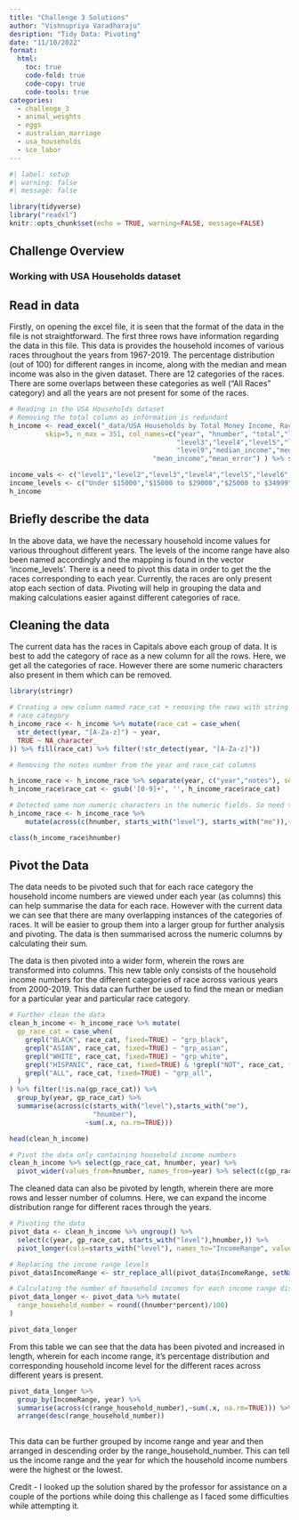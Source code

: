 ```yaml
---
title: "Challenge 3 Solutions"
author: "Vishnupriya Varadharaju"
desription: "Tidy Data: Pivoting"
date: "11/10/2022"
format:
  html:
    toc: true
    code-fold: true
    code-copy: true
    code-tools: true
categories:
  - challenge_3
  - animal_weights
  - eggs
  - australian_marriage
  - usa_households
  - sce_labor
---
```


```r
#| label: setup
#| warning: false
#| message: false

library(tidyverse)
library("readxl")
knitr::opts_chunk$set(echo = TRUE, warning=FALSE, message=FALSE)
```

## Challenge Overview

### Working with USA Households dataset

## Read in data

Firstly, on opening the excel file, it is seen that the format of the data in the file is not straightforward. The first three rows have information regarding the data in this file. This data is provides the household incomes of various races throughout the years from 1967-2019. The percentage distribution (out of 100) for different ranges in income, along with the median and mean income was also in the given dataset. There are 12 categories of the races. There are some overlaps between these categories as well ("All Races" category) and all the years are not present for some of the races.

```r
# Reading in the USA Households dataset
# Removing the total column as information is redundant
h_income <- read_excel("_data/USA Households by Total Money Income, Race, and Hispanic Origin of Householder 1967 to 2019.xlsx",
         skip=5, n_max = 351, col_names=c("year", "hnumber", "total","level1", "level2",
                                          "level3","level4","level5","level6","level7","level8",
                                          "level9","median_income","median_error",
                                    "mean_income","mean_error") ) %>% select(-total)

income_vals <- c("level1","level2","level3","level4","level5","level6","level7","level8","level9")
income_levels <- c("Under $15000","$15000 to $29000","$25000 to $34999","$35000 to $49999","$50000 to $74999","$75000 to $99999","$100000 to $149999","1500000 to $199999","$200000 and over")
h_income

```

## Briefly describe the data

In the above data, we have the necessary household income values for various throughout different years.
The levels of the income range have also been named accordingly and the mapping is found in the vector 'income_levels'. There is a need to pivot this data in order to get the the races corresponding to each year. Currently, the races are only present atop each section of data. Pivoting will help in grouping the data and making calculations easier against different categories of race.

## Cleaning the data

The current data has the races in Capitals above each group of data. It is best to add the category 
of race as a new column for all the rows. Here, we get all the categories of race. However there are some numeric characters also present in them which can be removed.

```r
library(stringr)

# Creating a new column named race_cat + removing the rows with string only 
# race category
h_income_race <- h_income %>% mutate(race_cat = case_when(
  str_detect(year, "[A-Za-z]") ~ year,
  TRUE ~ NA_character_
)) %>% fill(race_cat) %>% filter(!str_detect(year, "[A-Za-z]"))

# Removing the notes number from the year and race_cat columns

h_income_race <- h_income_race %>% separate(year, c("year","notes"), sep = " ") %>% select(-notes)
h_income_race$race_cat <- gsub('[0-9]+', '', h_income_race$race_cat)

# Detected some non numeric characters in the numeric fields. So need to remove them
h_income_race <- h_income_race %>%
    mutate(across(c(hnumber, starts_with("level"), starts_with("me")),~ replace(.,str_detect(., "[A-Za-z]"), NA))) %>% mutate_at(vars(hnumber, starts_with("me"), starts_with("level")), as.numeric)

class(h_income_race$hnumber)
```


## Pivot the Data

The data needs to be pivoted such that for each race category the household income numbers
are viewed under each year (as columns) this can help summarise the data for each race. 
However with the current data we can see that there are many overlapping instances of the
categories of races. It will be easier to group them into a larger group for further analysis and pivoting. The data is then summarised across the numeric columns by calculating their sum. 

The data is then pivoted into a wider form, wherein the rows are transformed into columns. This new table only consists of the household income numbers for the different categories of race across various years from 2000-2019. This data can further be used to find the mean or median for a particular year and particular race category. 

```r
# Further clean the data
clean_h_income <- h_income_race %>% mutate(
  gp_race_cat = case_when(
    grepl("BLACK", race_cat, fixed=TRUE) ~ "grp_black",
    grepl("ASIAN", race_cat, fixed=TRUE) ~ "grp_asian",
    grepl("WHITE", race_cat, fixed=TRUE) ~ "grp_white",
    grepl("HISPANIC", race_cat, fixed=TRUE) & !grepl("NOT", race_cat, fixed=TRUE) ~ "grp_hisp",
    grepl("ALL", race_cat, fixed=TRUE) ~ "grp_all",
  )
) %>% filter(!is.na(gp_race_cat)) %>%
  group_by(year, gp_race_cat) %>% 
  summarise(across(c(starts_with("level"),starts_with("me"),
                     "hnumber"), 
                   ~sum(.x, na.rm=TRUE)))

head(clean_h_income)

# Pivot the data only containing household income numbers
clean_h_income %>% select(gp_race_cat, hnumber, year) %>%
  pivot_wider(values_from=hnumber, names_from=year) %>% select(c(gp_race_cat, starts_with("20")))
```

The cleaned data can also be pivoted by length, wherein there are more rows and lesser number of columns. Here, we can expand the income distribution range for different races through the years.

```r
# Pivoting the data
pivot_data <- clean_h_income %>% ungroup() %>%
  select(c(year, gp_race_cat, starts_with("level"),hnumber,)) %>%
  pivot_longer(cols=starts_with("level"), names_to="IncomeRange", values_to="percent")

# Replacing the income range levels
pivot_data$IncomeRange <- str_replace_all(pivot_data$IncomeRange, setNames(income_levels,income_vals))

# Calculating the number of household incomes for each income range distribution
pivot_data_longer <- pivot_data %>% mutate(
  range_household_number = round((hnumber*percent)/100)
)

pivot_data_longer
```

From this table we can see that the data has been pivoted and increased in length, wherein for each income range, it's percentage distribution and corresponding household income level for the different races across different years is present. 


```r
pivot_data_longer %>% 
  group_by(IncomeRange, year) %>%
  summarise(across(c(range_household_number),~sum(.x, na.rm=TRUE))) %>% 
  arrange(desc(range_household_number))
  
```

This data can be further grouped by income range and year and then arranged in descending order by the range_household_number. This can tell us the income range and the year for which the household income numbers were the highest or the lowest.

Credit - I looked up the solution shared by the professor for assistance on a couple of the portions while doing this challenge as I faced some difficulties while attempting it.
